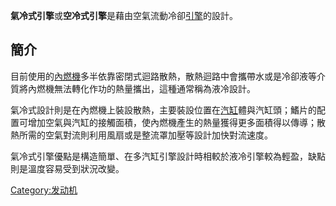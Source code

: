 {{multiple issues|
{{Expand|time=2012-05-03T11:33:05+00:00}}
{{Unreferenced|time=2012-05-03T11:33:05+00:00}}
}}
'''氣冷式引擎'''或'''空冷式引擎'''是藉由空氣流動冷卻[[引擎|引擎]]的設計。

==簡介==
目前使用的[[內燃機|內燃機]]多半依靠密閉式迴路散熱，散熱迴路中會攜帶水或是冷卻液等介質將內燃機無法轉化作功的熱量攜出，這種通常稱為液冷設計。

氣冷式設計則是在內燃機上裝設散熱{{link-en|鰭片|Fin (extended surface)}}，主要裝設位置在[[汽缸|汽缸]]體與汽缸頭；鰭片的配置可增加空氣與汽缸的接觸面積，使內燃機產生的熱量獲得更多面積得以傳導；散熱所需的空氣對流則利用風扇或是整流罩加壓等設計加快對流速度。

氣冷式引擎優點是構造簡單、在多汽缸引擎設計時相較於液冷引擎較為輕盈，缺點則是溫度容易受到狀況改變。

[[Category:发动机|Category:发动机]]
